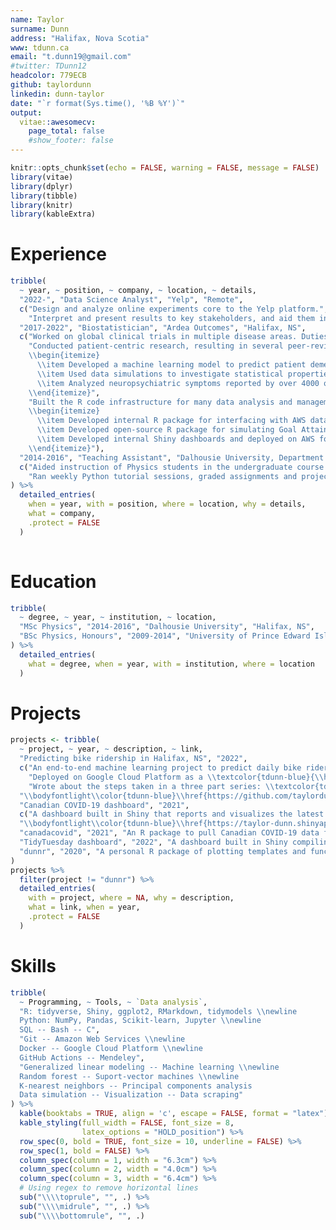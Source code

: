 ```yaml
---
name: Taylor
surname: Dunn
address: "Halifax, Nova Scotia"
www: tdunn.ca
email: "t.dunn19@gmail.com"
#twitter: TDunn12
headcolor: 779ECB
github: taylordunn
linkedin: dunn-taylor
date: "`r format(Sys.time(), '%B %Y')`"
output: 
  vitae::awesomecv:
    page_total: false
    #show_footer: false
---
```


```r
knitr::opts_chunk$set(echo = FALSE, warning = FALSE, message = FALSE)
library(vitae)
library(dplyr)
library(tibble)
library(knitr)
library(kableExtra)
```

\vspace{-5mm}

# Experience

```r
tribble(
  ~ year, ~ position, ~ company, ~ location, ~ details,
  "2022-", "Data Science Analyst", "Yelp", "Remote",
  c("Design and analyze online experiments core to the Yelp platform.",
    "Interpret and present results to key stakeholders, and aid them in making data-driven decisions."),
  "2017-2022", "Biostatistician", "Ardea Outcomes", "Halifax, NS",
  c("Worked on global clinical trials in multiple disease areas. Duties included: study planning, statistical analysis, and data management.",
    "Conducted patient-centric research, resulting in several peer-reviewed publications and presentations. Examples:
    \\begin{itemize}
      \\item Developed a machine learning model to predict patient dementia stage, achieving 83\\% balanced accuracy. (\\textcolor{tdunn-blue}{\\href{https://www.jmir.org/2020/11/e20840}{Paper 1}}, \\textcolor{tdunn-blue}{\\href{https://www.jmir.org/2022/1/e29219}{paper 2}}.)
      \\item Used data simulations to investigate statistical properties of the Goal Attainment Scaling outcome measure. (\\textcolor{tdunn-blue}{\\href{https://github.com/taylordunn/isoqol2021-gas-sim}{Project 1}}, \\textcolor{tdunn-blue}{\\href{https://github.com/taylordunn/ispor-europe2021-gas-sim}{project 2}}.)
      \\item Analyzed neuropsychiatric symptoms reported by over 4000 online users tracking dementia symptoms. (\\textcolor{tdunn-blue}{\\href{https://www.jmir.org/2019/6/e13360/}{Paper}}.)
    \\end{itemize}",
    "Built the R code infrastructure for many data analysis and management activities, saving analysts several hours per week in each project:
    \\begin{itemize}
      \\item Developed internal R package for interfacing with AWS database and transforming raw clinical trials data into clean data sets and reports.
      \\item Developed open-source R package for simulating Goal Attainment Scaling data in clinical trials. (\\textcolor{tdunn-blue}{\\href{https://github.com/taylordunn/gasr}{GitHub}}.)
      \\item Developed internal Shiny dashboards and deployed on AWS for live data monitoring.
    \\end{itemize}"),
  "2014-2016", "Teaching Assistant", "Dalhousie University, Department of Physics", "Halifax, NS",
  c("Aided instruction of Physics students in the undergraduate course \\textit{Introduction to Numerical Programming}.",
    "Ran weekly Python tutorial sessions, graded assignments and projects, and gave lectures when professor was absent.")
) %>%
  detailed_entries(
    when = year, with = position, where = location, why = details,
    what = company,
    .protect = FALSE
  )
  
```

# Education

```r
tribble(
  ~ degree, ~ year, ~ institution, ~ location,
  "MSc Physics", "2014-2016", "Dalhousie University", "Halifax, NS",
  "BSc Physics, Honours", "2009-2014", "University of Prince Edward Island", "Charlottetown, PE"
) %>% 
  detailed_entries(
    what = degree, when = year, with = institution, where = location
  )
```

# Projects

```r
projects <- tribble(
  ~ project, ~ year, ~ description, ~ link,
  "Predicting bike ridership in Halifax, NS", "2022",
  c("An end-to-end machine learning project to predict daily bike ridership in Halifax, Nova Scotia, Canada.",
    "Deployed on Google Cloud Platform as a \\textcolor{tdunn-blue}{\\href{https://hfx-bike-ridership-app-74govvz7xq-uc.a.run.app/}{Shiny dashboard}} and a \\textcolor{tdunn-blue}{\\href{https://hfx-bike-ridership-api-74govvz7xq-uc.a.run.app/__docs__/}{REST API}}.",
    "Wrote about the steps taken in a three part series: \\textcolor{tdunn-blue}{\\href{https://tdunn.ca/posts/2022-04-27-predicting-bike-ridership-getting-the-data/}{retrieving the data}}, \\textcolor{tdunn-blue}{\\href{https://tdunn.ca/posts/2022-04-29-predicting-bike-ridership-developing-a-model/}{developing and evaluating models}}, and \\textcolor{tdunn-blue}{\\href{https://tdunn.ca/posts/2022-05-19-predicting-bike-ridership-deploying-the-model/}{putting the model into production}}."),
  "\\bodyfontlight\\color{tdunn-blue}\\href{https://github.com/taylordunn/hfx-bike-ridership}{https://github.com/taylordunn/hfx-bike-ridership}",
  "Canadian COVID-19 dashboard", "2021",
  c("A dashboard built in Shiny that reports and visualizes the latest COVID-19 numbers in Canada."),
  "\\bodyfontlight\\color{tdunn-blue}\\href{https://taylor-dunn.shinyapps.io/canadacovidshiny/}{https://taylor-dunn.shinyapps.io/canadacovidshiny/}",
  "canadacovid", "2021", "An R package to pull Canadian COVID-19 data from a public API. Published on \\textcolor{tdunn-blue}{\\href{https://cran.r-project.org/web/packages/canadacovid/index.html}{CRAN}}.", "\\bodyfontlight\\color{tdunn-blue}\\href{https://taylordunn.github.io/canadacovid/}{https://taylordunn.github.io/canadacovid/}",
  "TidyTuesday dashboard", "2022", "A dashboard built in Shiny compiling tweets for the \\textcolor{tdunn-blue}{\\href{https://github.com/rfordatascience/tidytuesday}{TidyTuesday data project}.}", "\\bodyfontlight\\color{tdunn-blue}\\href{https://taylor-dunn.shinyapps.io/tidytuesday-dashboard/}{https://taylor-dunn.shinyapps.io/tidytuesday-dashboard/}",
  "dunnr", "2020", "A personal R package of plotting templates and functions that I commonly use.", "\\bodyfontlight\\color{tdunn-blue}\\href{https://github.com/taylordunn/dunnr}{https://github.com/taylordunn/dunnr}"
)
projects %>%
  filter(project != "dunnr") %>%
  detailed_entries(
    with = project, where = NA, why = description,
    what = link, when = year,
    .protect = FALSE
  )
```

# Skills

```r
tribble(
  ~ Programming, ~ Tools, ~ `Data analysis`,
  "R: tidyverse, Shiny, ggplot2, RMarkdown, tidymodels \\newline
  Python: NumPy, Pandas, Scikit-learn, Jupyter \\newline
  SQL -- Bash -- C",
  "Git -- Amazon Web Services \\newline
  Docker -- Google Cloud Platform \\newline
  GitHub Actions -- Mendeley",
  "Generalized linear modeling -- Machine learning \\newline
  Random forest -- Suport-vector machines \\newline
  K-nearest neighbors -- Principal components analysis
  Data simulation -- Visualization -- Data scraping"
) %>%
  kable(booktabs = TRUE, align = 'c', escape = FALSE, format = "latex") %>%
  kable_styling(full_width = FALSE, font_size = 8,
                latex_options = "HOLD_position") %>%
  row_spec(0, bold = TRUE, font_size = 10, underline = FALSE) %>%
  row_spec(1, bold = FALSE) %>%
  column_spec(column = 1, width = "6.3cm") %>%
  column_spec(column = 2, width = "4.0cm") %>%
  column_spec(column = 3, width = "6.4cm") %>%
  # Using regex to remove horizontal lines
  sub("\\\\toprule", "", .) %>%
  sub("\\\\midrule", "", .) %>%
  sub("\\\\bottomrule", "", .)
```

